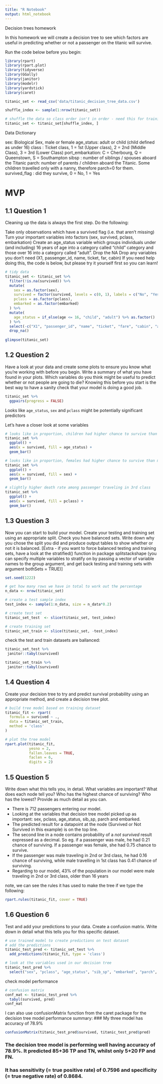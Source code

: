```yaml
---
title: "R Notebook"
output: html_notebook
---
```


Decision trees homework

In this homework we will create a decision tree to see which factors are useful in predicting whether or not a passenger on the titanic will survive.

Run the code below before you begin:

```r
library(rpart)
library(rpart.plot)
library(tidyverse)
library(GGally)
library(janitor)
library(modelr)
library(yardstick)
library(caret)

titanic_set <- read_csv('data/titanic_decision_tree_data.csv')

shuffle_index <- sample(1:nrow(titanic_set))

# shuffle the data so class order isn't in order - need this for training/testing split later on 
titanic_set <- titanic_set[shuffle_index, ]
```

Data Dictionary

sex: Biological Sex, male or female
age_status: adult or child (child defined as under 16)
class : Ticket class, 1 = 1st (Upper class), 2 = 2nd (Middle Class), 3 = 3rd (Lower Class)
port_embarkation: C = Cherbourg, Q = Queenstown, S = Southampton
sibsp : number of siblings / spouses aboard the Titanic
parch: number of parents / children aboard the Titanic. Some children travelled only with a nanny, therefore parch=0 for them.
survived_flag : did they survive, 0 = No, 1 = Yes


# MVP

## 1.1 Question 1

Cleaning up the data is always the first step. Do the following:

Take only observations which have a survived flag (i.e. that aren’t missing)
Turn your important variables into factors (sex, survived, pclass, embarkation)
Create an age_status variable which groups individuals under (and including) 16 years of age into a category called “child” category and those over 16 into a category called “adult”.
Drop the NA
Drop any variables you don’t need (X1, passenger_id, name, ticket, far, cabin)
If you need help doing this, the code is below, but please try it yourself first so you can learn!

```r
# tidy data
titanic_set <- titanic_set %>% 
  filter(!is.na(survived)) %>% 
  mutate(
    sex = as.factor(sex),
    survived = factor(survived, levels = c(0, 1), labels = c("No", "Yes")),
    pclass = as.factor(pclass),
    embarked = as.factor(embarked)
  ) %>% 
  mutate(
    age_status = if_else(age <= 16, "child", "adult") %>% as.factor()
  ) %>% 
  select(-c("X1", "passenger_id", "name", "ticket", "fare", "cabin", "age")) %>% 
  drop_na()
  
glimpse(titanic_set)
```

## 1.2 Question 2

Have a look at your data and create some plots to ensure you know what you’re working with before you begin. Write a summary of what you have found in your plots. Which variables do you think might be useful to predict whether or not people are going to die? Knowing this before you start is the best way to have a sanity check that your model is doing a good job.

```r
titanic_set %>% 
  ggpairs(progress = FALSE)
```

Looks like `age_status`, `sex` and `pclass` might be potentially significant predictors

Let's have a closer look at some variables

```r
# looks like in proportion, children had higher chance to survive than adults
titanic_set %>% 
  ggplot() +
  aes(x = survived, fill = age_status) +
  geom_bar()

# looks like in proportion, females had higher chance to survive than males
titanic_set %>% 
  ggplot() +
  aes(x = survived, fill = sex) +
  geom_bar()

# slightly higher death rate among passenger traveling in 3rd class
titanic_set %>% 
  ggplot() +
  aes(x = survived, fill = pclass) +
  geom_bar()
```

## 1.3 Question 3

Now you can start to build your model. Create your testing and training set using an appropriate split. Check you have balanced sets. Write down why you chose the split you did and produce output tables to show whether or not it is balanced. [Extra - if you want to force balanced testing and training sets, have a look at the stratified() function in package splitstackshape (you can specify multiple variables to stratify on by passing a vector of variable names to the group argument, and get back testing and training sets with argument bothSets = TRUE)]

```r
set.seed(1222)

# get how many rows we have in total to work out the percentage
n_data <- nrow(titanic_set)

# create a test sample index
test_index <- sample(1:n_data, size = n_data*0.2)

# create test set
titanic_set_test  <- slice(titanic_set, test_index)

# create training set
titanic_set_train <- slice(titanic_set, -test_index)
```

check the test and train datasets are ballanced: 

```r
titanic_set_test %>%
 janitor::tabyl(survived)
```

```r
titanic_set_train %>%
 janitor::tabyl(survived)
```

## 1.4 Question 4

Create your decision tree to try and predict survival probability using an appropriate method, and create a decision tree plot.

```r
# build tree model based on training dataset
titanic_fit <- rpart(
  formula = survived ~ ., 
  data = titanic_set_train, 
  method = 'class'
)

# plot the tree model
rpart.plot(titanic_fit, 
           yesno = 2, 
           fallen.leaves = TRUE, 
           faclen = 6, 
           digits = 2)
```

## 1.5 Question 5

Write down what this tells you, in detail. What variables are important? What does each node tell you? Who has the highest chance of surviving? Who has the lowest? Provide as much detail as you can.

* There is 712 passengers entering our model.
* Looking at the variables that decision tree model picked up as important: sex, pclass, age_status, sib_sp, parch and embarked.
* The predicted result for a datapoint at the node (Survived or Not Survived in this example) is on the top line.
* The second line in a node contains probability of a *not survived* result expressed as a decimal. So eg. if a passenger was male, he had 0.21 chance of surviving. If a passenger was female, she had 0.75 chance to survive.
* If the passenger was male traveling in 2nd or 3rd class, he had 0.16 chance of surviving, while male travelling in 1st class has 0.41 chance of surviving. 
* Regarding to our model, 43% of the population in our model were male traveling in 2nd or 3rd class, older than 16 years

note, we can see the rules it has used to make the tree if we type the following:

```r
rpart.rules(titanic_fit, cover = TRUE)
```

## 1.6 Question 6

Test and add your predictions to your data. Create a confusion matrix. Write down in detail what this tells you for this specific dataset.

```r
# use trained model to create predictions on test dataset
# add the predictions
titanic_test_pred <- titanic_set_test %>%
  add_predictions(titanic_fit, type = 'class')
```

```r
# look at the variables used in our decision tree
titanic_test_pred %>% 
  select("sex", "pclass", "age_status", "sib_sp", "embarked", "parch", "survived", "pred")
```

check model performance

```r
# confusion matrix
conf_mat <- titanic_test_pred %>% 
  tabyl(survived, pred)
conf_mat
```

I can also use confusionMatrix function from the caret package for the decision tree model performance summary:
### My three model has accuracy of 78.9%

```r
confusionMatrix(titanic_test_pred$survived, titanic_test_pred$pred)
```
### The decision tree model is performing well having accuracy of 78.9%. It predicted 85+36 TP and TN, whilst only 5+20 FP and FN.
### It has sensitivity (= true positive rate) of 0.7596 and specificity (= true negative rate) of 0.8684.